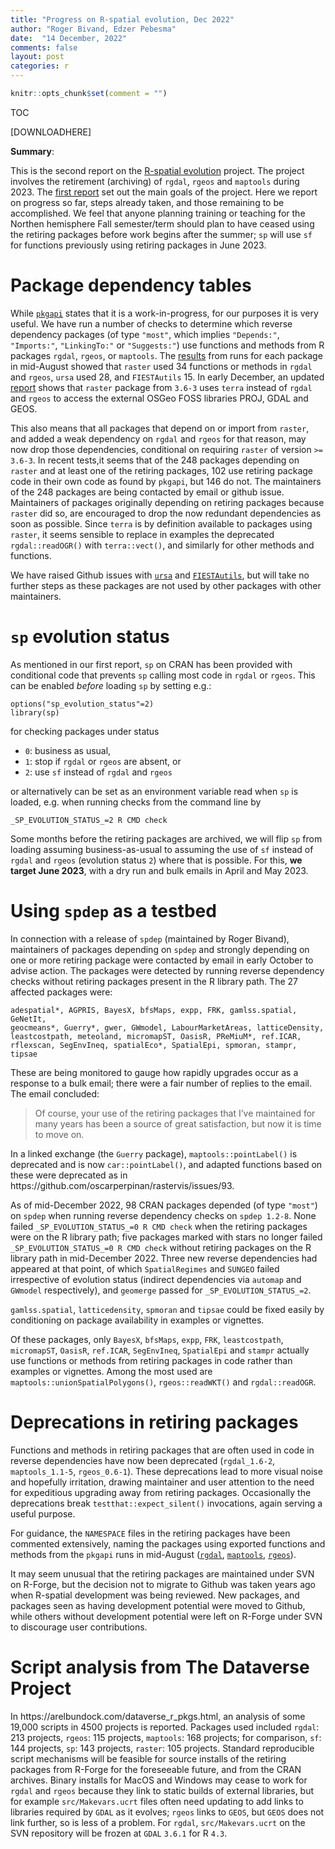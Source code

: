 ```yaml
---
title: "Progress on R-spatial evolution, Dec 2022"
author: "Roger Bivand, Edzer Pebesma"
date:  "14 December, 2022"
comments: false
layout: post
categories: r
---
```


```r
knitr::opts_chunk$set(comment = "")
```

TOC

[DOWNLOADHERE]

**Summary**:

This is the second report on the [R-spatial evolution](https://github.com/r-spatial/evolution) project. The project involves the retirement (archiving) of `rgdal`, `rgeos` and `maptools` during 2023. The [first report](https://r-spatial.org/r/2022/04/12/evolution.html) set out the main goals of the project. Here we report on progress so far, steps already taken, and those remaining to be accomplished. We feel that anyone planning training or teaching for the Northen hemisphere Fall semester/term should plan to have ceased using the retiring packages before work begins after the summer; `sp` will use `sf` for functions previously using retiring packages in June 2023.

# Package dependency tables

While [`pkgapi`](https://github.com/r-lib/pkgapi) states that it is a work-in-progress, for our purposes it is very useful. We have run a number of checks to  determine which reverse dependency packages (of type `"most"`, which implies `"Depends:"`, `"Imports:"`, `"LinkingTo:"` or `"Suggests:"`) use functions and methods from R packages `rgdal`, `rgeos`, or `maptools`. The [results](https://r-spatial.github.io/evolution/report.html) from runs for each package in mid-August showed that `raster` used 34 functions or methods in `rgdal` and `rgeos`, `ursa` used 28, and `FIESTAutils` 15. In early December, an updated [report](https://r-spatial.github.io/evolution/report_221207.html) shows that `raster` package from `3.6-3` uses `terra` instead of `rgdal` and `rgeos` to access the external OSGeo FOSS libraries PROJ, GDAL and GEOS. 

This also means that all packages that depend on or import from `raster`, and added a weak dependency on `rgdal` and `rgeos` for that reason, may now drop those dependencies, conditional on requiring `raster` of version `>= 3.6-3`. In recent tests,it seems that of the 248 packages depending on `raster` and at least one of the retiring packages, 102 use retiring package code in their own code  as found by `pkgapi`, but 146 do not. The maintainers of the 248 packages are being contacted by email or github issue. Maintainers of packages originally depending on retiring packages because `raster` did so, are encouraged to drop the now redundant dependencies as soon as possible. Since `terra` is by definition available to packages using `raster`, it seems sensible to replace in examples the deprecated `rgdal::readOGR()` with `terra::vect()`, and similarly for other methods and functions.

We have raised Github issues with [`ursa`](https://github.com/nplatonov/ursa/issues/1) and [`FIESTAutils`](https://github.com/USDAForestService/FIESTAutils/issues/3), but will take no further steps as these packages are not used by other packages with other maintainers.

# `sp` evolution status

As mentioned in our first report, `sp` on CRAN has been provided with conditional code that prevents `sp` calling most code in `rgdal` or `rgeos`. This can be enabled *before* loading `sp` by setting e.g.:
```
options("sp_evolution_status"=2)
library(sp)
```
for checking packages under status

* `0`: business as usual, 
* `1`: stop if `rgdal` or `rgeos` are absent, or 
* `2`: use `sf` instead of `rgdal` and `rgeos`

or alternatively can be set as an environment variable read when `sp` is loaded, e.g. when running checks from the command line by
```
_SP_EVOLUTION_STATUS_=2 R CMD check
```
Some months before the retiring packages are archived, we will flip `sp` from loading assuming business-as-usual to assuming the use of `sf` instead of `rgdal` and `rgeos` (evolution status `2`) where that is possible. For this, **we target June 2023**, with a dry run and bulk emails in April and May 2023.

# Using `spdep` as a testbed

In connection with a release of `spdep` (maintained by Roger Bivand), maintainers of packages depending on `spdep` and strongly depending on one or more retiring package were contacted by email in early October to advise action. The packages were detected by running reverse dependency checks without retiring packages present in the R library path. The 27 affected packages were:
```
adespatial*, AGPRIS, BayesX, bfsMaps, expp, FRK, gamlss.spatial, GeNetIt,
geocmeans*, Guerry*, gwer, GWmodel, LabourMarketAreas, latticeDensity,
leastcostpath, meteoland, micromapST, OasisR, PReMiuM*, ref.ICAR, 
rflexscan, SegEnvIneq, spatialEco*, SpatialEpi, spmoran, stampr, 
tipsae
```
These are being monitored to gauge how rapidly upgrades occur as a response to a bulk email; there were a fair number of replies to the email. The email concluded:

> Of course, your use of the retiring packages that I've maintained for many years has been a source of great satisfaction, but now it is time to move on.

In a linked exchange (the `Guerry` package), `maptools::pointLabel()` is deprecated and is now `car::pointLabel()`, and adapted functions based on these were deprecated as in https://github.com/oscarperpinan/rastervis/issues/93.

As of mid-December 2022, 98 CRAN packages depended (of type `"most"`) on `spdep` when running reverse dependency checks on `spdep 1.2-8`. None failed `_SP_EVOLUTION_STATUS_=0 R CMD check` when the retiring packages were on the R library path; five packages marked with stars no longer failed `_SP_EVOLUTION_STATUS_=0 R CMD check` without retiring packages on the R library path in mid-December 2022. Three new reverse dependencies had appeared at that point, of which `SpatialRegimes` and `SUNGEO` failed irrespective of evolution status (indirect dependencies via `automap` and `GWmodel` respectively), and `geomerge` passed for `_SP_EVOLUTION_STATUS_=2`.

`gamlss.spatial`, `latticedensity`, `spmoran` and ` tipsae` could be fixed easily by conditioning on package availability in examples or vignettes.

Of these packages, only `BayesX`, `bfsMaps`, `expp`, `FRK`, `leastcostpath`, `micromapST`, `OasisR`, `ref.ICAR`, `SegEnvIneq`, `SpatialEpi` and `stampr` actually use functions or methods from retiring packages in code rather than examples or vignettes. Among the most used are `maptools::unionSpatialPolygons()`, `rgeos::readWKT()` and `rgdal::readOGR`. 

# Deprecations in retiring packages

Functions and methods in retiring packages that are often used in code in reverse dependencies have now been deprecated (`rgdal_1.6-2`, `maptools_1.1-5`, `rgeos_0.6-1`). These deprecations lead to more visual noise and hopefully irritation, drawing maintainer and user attention to the need for expeditious upgrading away from retiring packages. Occasionally the deprecations break `testthat::expect_silent()` invocations, again serving a useful purpose.

For guidance, the `NAMESPACE` files in the retiring packages have been commented extensively, naming the packages using exported functions and methods from the `pkgapi` runs in mid-August ([`rgdal`](https://r-forge.r-project.org/scm/viewvc.php/pkg/NAMESPACE?view=markup&root=rgdal), [`maptools`](https://r-forge.r-project.org/scm/viewvc.php/pkg/NAMESPACE?view=markup&root=maptools), [`rgeos`](https://r-forge.r-project.org/scm/viewvc.php/pkg/NAMESPACE?view=markup&root=rgeos)). 

It may seem unusual that the retiring packages are maintained under SVN on R-Forge, but the decision not to migrate to Github was taken years ago when R-spatial development was being reviewed. New packages, and packages seen as having development potential were moved to Github, while others without development potential were left on R-Forge under SVN to discourage user contributions.

# Script analysis from The Dataverse Project

In https://arelbundock.com/dataverse_r_pkgs.html, an analysis of some 19,000 scripts in 4500 projects is reported. Packages used included `rgdal`: 213 projects, `rgeos`: 115 projects, `maptools`: 168 projects; for comparison, `sf`: 144 projects, `sp`: 143 projects, `raster`: 105 projects. 
Standard reproducible script mechanisms will be feasible for source installs of the retiring packages from R-Forge for the foreseeable future, and from the CRAN archives. Binary installs for MacOS and Windows may cease to work for `rgdal` and `rgeos` because they link to static builds of external libraries, but for example `src/Makevars.ucrt` files often need updating to add links to libraries required by `GDAL` as it evolves; `rgeos` links to `GEOS`, but `GEOS` does not link further, so is less of a problem. For `rgdal`, `src/Makevars.ucrt` on the SVN repository will be frozen at `GDAL` `3.6.1` for R `4.3`.
